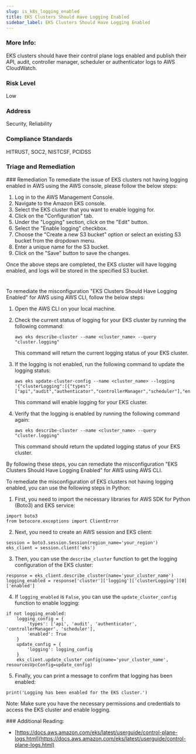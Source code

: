 ```yaml
---
slug: is_k8s_logging_enabled
title: EKS Clusters Should Have Logging Enabled
sidebar_label: EKS Clusters Should Have Logging Enabled
---
```


### More Info:

EKS clusters should have their control plane logs enabled and publish their API, audit, controller manager, scheduler or authenticator logs to AWS CloudWatch.

### Risk Level

Low

### Address

Security, Reliability

### Compliance Standards

HITRUST, SOC2, NISTCSF, PCIDSS



### Triage and Remediation
<Tabs>
<Tab title='Remediation'>
### Remediation

<AccordionGroup>
<Accordion title='Using Console' defaultOpen='true'>
To remediate the issue of EKS clusters not having logging enabled in AWS using the AWS console, please follow the below steps:

1. Log in to the AWS Management Console.
2. Navigate to the Amazon EKS console.
3. Select the EKS cluster that you want to enable logging for.
4. Click on the "Configuration" tab.
5. Under the "Logging" section, click on the "Edit" button.
6. Select the "Enable logging" checkbox.
7. Choose the "Create a new S3 bucket" option or select an existing S3 bucket from the dropdown menu.
8. Enter a unique name for the S3 bucket.
9. Click on the "Save" button to save the changes.

Once the above steps are completed, the EKS cluster will have logging enabled, and logs will be stored in the specified S3 bucket.

#
</Accordion>

<Accordion title='Using CLI'>
To remediate the misconfiguration "EKS Clusters Should Have Logging Enabled" for AWS using AWS CLI, follow the below steps:

1. Open the AWS CLI on your local machine.

2. Check the current status of logging for your EKS cluster by running the following command:

   ```
   aws eks describe-cluster --name <cluster_name> --query "cluster.logging"
   ```

   This command will return the current logging status of your EKS cluster.

3. If the logging is not enabled, run the following command to update the logging status:

   ```
   aws eks update-cluster-config --name <cluster_name> --logging '{"clusterLogging":[{"types":["api","audit","authenticator","controllerManager","scheduler"],"enabled":true}]}'
   ```

   This command will enable logging for your EKS cluster.

4. Verify that the logging is enabled by running the following command again:

   ```
   aws eks describe-cluster --name <cluster_name> --query "cluster.logging"
   ```

   This command should return the updated logging status of your EKS cluster.

By following these steps, you can remediate the misconfiguration "EKS Clusters Should Have Logging Enabled" for AWS using AWS CLI.
</Accordion>

<Accordion title='Using Python'>
To remediate the misconfiguration of EKS clusters not having logging enabled, you can use the following steps in Python:

1. First, you need to import the necessary libraries for AWS SDK for Python (Boto3) and EKS service:

```
import boto3
from botocore.exceptions import ClientError
```

2. Next, you need to create an AWS session and EKS client:

```
session = boto3.session.Session(region_name='your_region')
eks_client = session.client('eks')
```

3. Then, you can use the `describe_cluster` function to get the logging configuration of the EKS cluster:

```
response = eks_client.describe_cluster(name='your_cluster_name')
logging_enabled = response['cluster']['logging']['clusterLogging'][0]['enabled']
```

4. If `logging_enabled` is `False`, you can use the `update_cluster_config` function to enable logging:

```
if not logging_enabled:
    logging_config = {
        'types': ['api', 'audit', 'authenticator', 'controllerManager', 'scheduler'],
        'enabled': True
    }
    update_config = {
        'logging': logging_config
    }
    eks_client.update_cluster_config(name='your_cluster_name', resourcesVpcConfig=update_config)
```

5. Finally, you can print a message to confirm that logging has been enabled:

```
print('Logging has been enabled for the EKS cluster.')
```

Note: Make sure you have the necessary permissions and credentials to access the EKS cluster and enable logging.
</Accordion>

</AccordionGroup>
</Tab>
</Tabs>
### Additional Reading:

- [https://docs.aws.amazon.com/eks/latest/userguide/control-plane-logs.html](https://docs.aws.amazon.com/eks/latest/userguide/control-plane-logs.html) 

